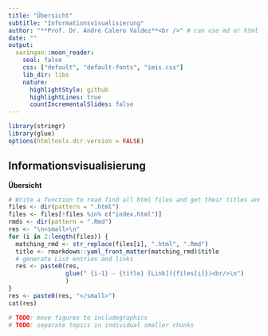 ```yaml
---
title: "Übersicht"
subtitle: "Informationsvisualisierung"
author: "**Prof. Dr. André Calero Valdez**<br />" # can use md or html
date: ""
output:
  xaringan::moon_reader:
    seal: false
    css: ["default", "default-fonts", "imis.css"]  
    lib_dir: libs
    nature:
      highlightStyle: github
      highlightLines: true
      countIncrementalSlides: false
---
```


```r
library(stringr)
library(glue)
options(htmltools.dir.version = FALSE)
```

## Informationsvisualisierung
**Übersicht**
```r
# Write a function to read find all html files and get their titles and create a list
files <- dir(pattern = ".html")
files <- files[!files %in% c("index.html")]
rmds <- dir(pattern = ".Rmd")
res <- "\n<small>\n"
for (i in 2:length(files)) {
  matching_rmd <- str_replace(files[i], ".html", ".Rmd")
  title <- rmarkdown::yaml_front_matter(matching_rmd)$title
  # generate List entries and links
  res <- paste0(res, 
                glue(" {i-1} - {title} [Link]({files[i]})<br/>\n")
                )
}
res <- paste0(res, "</small>")
cat(res)

# TODO: move figures to includegraphics
# TODO: separate topics in individual smaller chunks
```

